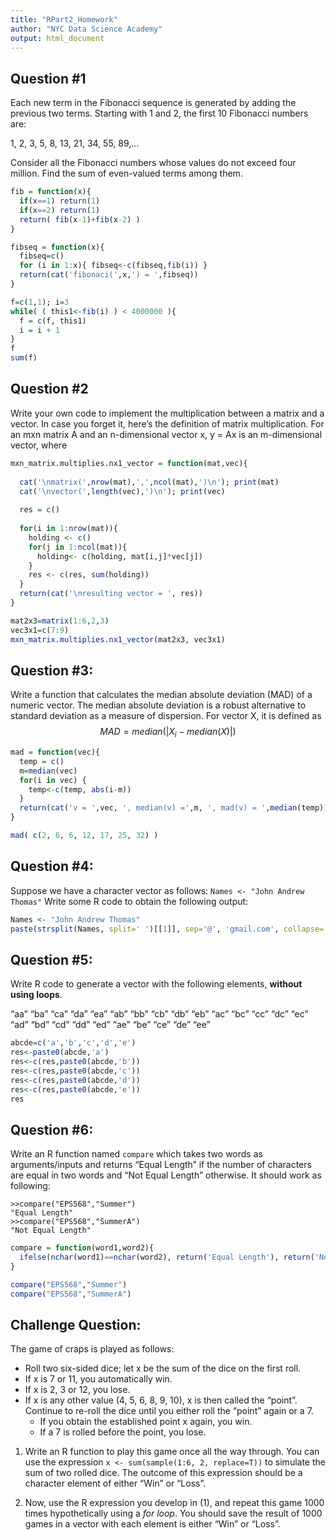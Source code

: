 ```yaml
---
title: "RPart2_Homework"
author: "NYC Data Science Academy"
output: html_document
---
```

## Question #1	

Each new term in the Fibonacci sequence is generated by adding the previous two terms. Starting with 1 and 2, the first 10 Fibonacci numbers are:

1, 2, 3, 5, 8, 13, 21, 34, 55, 89,...

Consider all the Fibonacci numbers whose values do not exceed four million. Find the sum of even-valued terms among them.

```r

fib = function(x){
  if(x==1) return(1)
  if(x==2) return(1)
  return( fib(x-1)+fib(x-2) )
}

fibseq = function(x){
  fibseq=c()
  for (i in 1:x){ fibseq<-c(fibseq,fib(i)) }
  return(cat('fibonaci(',x,') = ',fibseq))
}

f=c(1,1); i=3
while( ( this1<-fib(i) ) < 4000000 ){
  f = c(f, this1)
  i = i + 1
}
f
sum(f)

```

## Question #2

Write your own code to implement the multiplication between a matrix and a vector. In case you forget it, here's the definition of matrix multiplication. For an mxn matrix A and an n-dimensional vector x, y = Ax is an m-dimensional vector, where 
\begin{align}y[i] = \sum_{j=1}^nA[i,j]x[j] \text{ for } i = 1,2,3,...m\end{align}

```r
mxn_matrix.multiplies.nx1_vector = function(mat,vec){
  
  cat('\nmatrix(',nrow(mat),',',ncol(mat),')\n'); print(mat)
  cat('\nvector(',length(vec),')\n'); print(vec)
  
  res = c()
  
  for(i in 1:nrow(mat)){ 
    holding <- c()
    for(j in 1:ncol(mat)){
      holding<- c(holding, mat[i,j]*vec[j])
    }
    res <- c(res, sum(holding))
  }
  return(cat('\nresulting vector = ', res))
}

mat2x3=matrix(1:6,2,3)
vec3x1=c(7:9)
mxn_matrix.multiplies.nx1_vector(mat2x3, vec3x1)

```


## Question #3:

Write a function that calculates the median absolute deviation (MAD) of a numeric vector. The median absolute deviation is a robust alternative to standard deviation as a measure of dispersion. For vector X, it is defined as  
$$MAD = median(|X_i-median(X)|)$$
```r
mad = function(vec){
  temp = c()
  m=median(vec)
  for(i in vec) {
    temp<-c(temp, abs(i-m))
  }
  return(cat('v = ',vec, ', median(v) =',m, ', mad(v) = ',median(temp)))
}

mad( c(2, 6, 6, 12, 17, 25, 32) ) 


```


## Question #4: 

Suppose we have a  character vector as follows: `Names <- "John Andrew Thomas"`
Write some R code to obtain the following output:

\begin{align}\text{"John@gmail.com; Andrew@gmail.com; Thomas@gmail.com"}\end{align}

```r
Names <- "John Andrew Thomas"
paste(strsplit(Names, split=' ')[[1]], sep='@', 'gmail.com', collapse='; ' )


```

## Question #5:

Write R code to generate a vector with the following elements, **without using loops**.

"aa" "ba" "ca" "da" "ea" "ab" "bb" "cb" "db" "eb" "ac" "bc" "cc" "dc" "ec" "ad" "bd" "cd" "dd" "ed" "ae" "be" "ce" "de" "ee"

```r
abcde=c('a','b','c','d','e')
res<-paste0(abcde,'a')
res<-c(res,paste0(abcde,'b'))
res<-c(res,paste0(abcde,'c'))
res<-c(res,paste0(abcde,'d'))
res<-c(res,paste0(abcde,'e'))
res
```

## Question #6:

Write an R function named `compare` which takes two words as arguments/inputs and returns "Equal Length" if the number of characters are equal in two words and "Not Equal Length" otherwise. It should work as following: 
```
>>compare("EPS568","Summer") 
"Equal Length"					
>>compare("EPS568","SummerA") 
"Not Equal Length"
```
```r
compare = function(word1,word2){
  ifelse(nchar(word1)==nchar(word2), return('Equal Length'), return('Not Equal Length'))
}

compare("EPS568","Summer")
compare("EPS568","SummerA")

```

## Challenge Question:

The game of craps is played as follows:

* Roll two six-sided dice; let x be the sum of the dice on the first roll.
* If x is 7 or 11, you automatically win.
* If x is 2, 3 or 12, you lose.
* If x is any other value (4, 5, 6, 8, 9, 10), x is then called the "point". Continue to re-roll the dice until you either roll the "point" again or a 7. 
    + If you obtain the established point x again, you win.
    + If a 7 is rolled before the point, you lose.


1. Write an R function to play this game once all the way through. You can use the expression 
`x <- sum(sample(1:6, 2, replace=T))` 
to simulate the sum of two rolled dice. The outcome of this expression should be a character element of either "Win" or "Loss".

2. Now, use the R expression you develop in (1), and repeat this game 1000 times hypothetically using a *for loop*. You should save the result of 1000 games in a vector with each element is either "Win" or "Loss". 

```r

```





